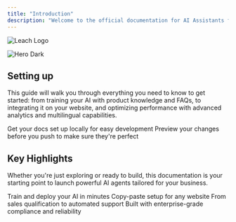 ```yaml
---
title: "Introduction"
description: "Welcome to the official documentation for AI Assistants for Sales & Support — your all-in-one platform to create intelligent, conversational AI bots that elevate customer experience and drive business growth."
---
```


<img
  className="block dark:hidden mx-auto"
  src="/LeachAILogo(2).png"
  alt="Leach Logo"
  title={true}
/>

<img
  className="hidden dark:block"
  src="/images/hero-dark.png"
  alt="Hero Dark"
/>

## Setting up

This guide will walk you through everything you need to know to get started: from training your AI with product knowledge and FAQs, to integrating it on your website, and optimizing performance with advanced analytics and multilingual capabilities.

<CardGroup cols={2}>
  <Card title="Quick Start" icon="arrow-up-right-from-square" href="https://leachai.mintlify.app/quickstart">
    Get your docs set up locally for easy development
  </Card>
  <Card title="Developers" icon="code" href="https://leachai.mintlify.app/development">
    Preview your changes before you push to make sure they're perfect
  </Card>
</CardGroup>

## Key Highlights

Whether you're just exploring or ready to build, this documentation is your starting point to launch powerful AI agents tailored for your business.

<CardGroup cols={2}>
  <Card title="Zero coding required">
    Train and deploy your AI in minutes
  </Card>
  <Card title="Seamless integration">
    Copy-paste setup for any website
  </Card>
  <Card title="Real-world use cases">
    From sales qualification to automated support
  </Card>
  <Card title="Secure & scalable">
    Built with enterprise-grade compliance and reliability
  </Card>
</CardGroup>
